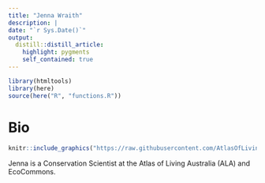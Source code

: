 ```yaml
---
title: "Jenna Wraith"
description: |
date: "`r Sys.Date()`"
output: 
  distill::distill_article:
    highlight: pygments
    self_contained: true
---
```


```r
library(htmltools)
library(here)
source(here("R", "functions.R"))
```


# Bio

:::float-image

```r
knitr::include_graphics("https://raw.githubusercontent.com/AtlasOfLivingAustralia/SDS_website/main/images/people/jenna.jpg")
```

Jenna is a Conservation Scientist at the Atlas of Living Australia (ALA) and EcoCommons.
:::

